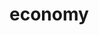 # economy


<ul className="grid grid-cols-1 md:grid-cols-2 lg:grid-cols-3 xl:grid-cols-4 gap-4 -ml-6">
<ReferenceCard
    title="available_indices"
    description="Lists of available indices from a provider."
    url="/platform/reference/economy/available_indices"
    command="true"
/>
<ReferenceCard
    title="const"
    description="Get the constituents of an index."
    url="/platform/reference/economy/const"
    command="true"
/>
<ReferenceCard
    title="cpi"
    description="CPI."
    url="/platform/reference/economy/cpi"
    command="true"
/>
<ReferenceCard
    title="european_index"
    description="Get historical close values for select European indices."
    url="/platform/reference/economy/european_index"
    command="true"
/>
<ReferenceCard
    title="european_index_constituents"
    description="Get current levels for constituents of select European indices."
    url="/platform/reference/economy/european_index_constituents"
    command="true"
/>
<ReferenceCard
    title="index_cmd"
    description="Get historical levels for an index."
    url="/platform/reference/economy/index_cmd"
    command="true"
/>
<ReferenceCard
    title="risk"
    description="Market Risk Premium."
    url="/platform/reference/economy/risk"
    command="true"
/>
</ul>
